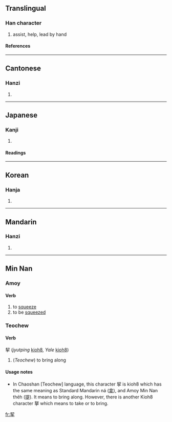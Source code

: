 ==Translingual==

===Han character===
{{Han char|rn=64|rad=手|as=06|sn=10|four=5750<sub>2</sub>|canj=手竹手 (QHQ)}}

# assist, help, lead by hand

====References====
{{Han ref|kx=0429.220|dkj=12035|dj=0779.010|hdz=31863.010|uh=6308|ud=25352|bh=AEB2|bd=44722}}

----

==Cantonese==

===Hanzi===
{{yue-hanzi|jyut=|y=kit3}}

# {{defn|Cantonese}}

----

==Japanese==

===Kanji===
{{ja-kanji|grade=|rs=手06}}

# {{defn|Japanese}}

====Readings====
{{ja-readings|on=[[けつ]] (ketsu), [[けい]] (kei)|kun=[[ひつさげる]] (hitsusageru)}}

----

==Korean==

===Hanja===
{{ko-hanja|hangeul=[[설]], [[계]]|eumhun=|rv=seol, gye|mr=sŏl, kye|y=sel, kyey}}

# {{defn|Korean}}

----

==Mandarin==

===Hanzi===
{{cmn-hanzi|pin=[[qiè]] ([[qie4]])|wg=ch'ieh<sup>4</sup>}}

# {{defn|Mandarin}}

----

==Min Nan==

===Amoy===
{{rfc-header|Amoy}}

====Verb====
{{nan-verb|ts|poj=kho̍eh|pojt=khoeh8|rs=手06}}

# to [[squeeze]]
# to be [[squeezed]]

===Teochew===

====Verb====
挈 (''jyutping'' [[kioh8]], ''Yale'' [[kioh8]])

# (''Teochew'') to bring along

====Usage notes====
*In Chaoshan [Teochew] language, this character 挈 is kioh8 which has the same meaning as Standard Mandarin ná ([[拿]]), and Amoy Min Nan the̍h ([[提]]). It means to bring along. However, there is another Kioh8 character 拏 which means to take or to bring.

{{rfv|[http://hpcgi2.nifty.com/Gat_Tin/fangzi.cgi?kanji=%D9%CD this on-line dictionary] lists the following Romanizations for Chaozhou: kiag4, kei3, koi3, kieg4}}

[[fr:挈]]